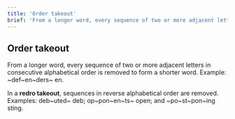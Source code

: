 ```yaml
---
title: 'Order takeout'
brief: 'From a longer word, every sequence of two or more adjacent letters in consecutive alphabetical order is removed to form a shorter word.'
---
```

## Order takeout

From a longer word, every sequence of two or more adjacent letters in consecutive alphabetical order is removed to form a shorter word. Example: <Example><Step>~def~en~ders~</Step> <Finally>en</Finally></Example>.

In a **redro takeout**, sequences in reverse alphabetical order are removed. Examples: <Example><Step>deb~uted~</Step> <Finally>deb</Finally></Example>; <Example><Step>op~pon~en~ts~</Step> <Finally>open</Finally></Example>; and <Example><Step>~po~st~pon~ing</Step> <Finally>sting</Finally></Example>.